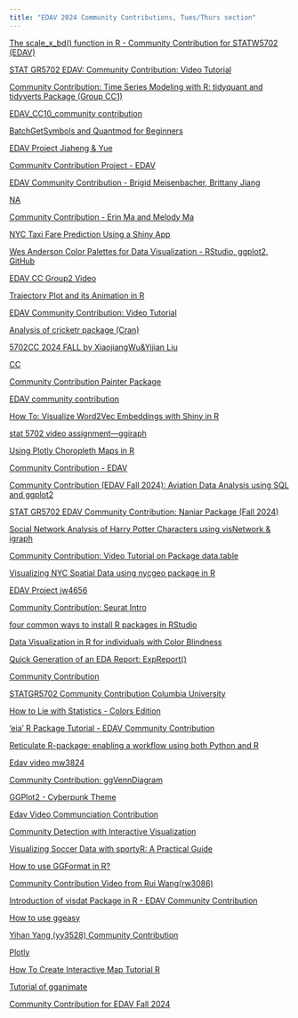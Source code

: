 ```yaml
---
title: "EDAV 2024 Community Contributions, Tues/Thurs section"
---
```


[The scale_x_bd() function in R - Community Contribution for STATW5702 (EDAV)](https://www.youtube.com/watch?v=rUO-_lZ0E-Y)

[STAT GR5702 EDAV: Community Contribution: Video Tutorial](https://www.youtube.com/watch?v=f2EO7fe-SW4)

[Community Contribution: Time Series Modeling with R: tidyquant and tidyverts Package (Group CC1)](https://www.youtube.com/watch?v=Tp2NYxbrPjw)

[EDAV_CC10_community contribution](https://youtu.be/8Bw_YV86vvs?si=3fSScuPFpxi7mxks)

[BatchGetSymbols and Quantmod for Beginners](https://www.youtube.com/watch?v=r63ewpdRwa8)

[EDAV Project Jiaheng & Yue](https://www.youtube.com/watch?v=3YZDeFBF388)

[Community Contribution Project - EDAV](https://youtu.be/zI-Jk2HrgmA)

[EDAV Community Contribution - Brigid Meisenbacher, Brittany Jiang](https://youtu.be/Y2VEh6Sm2DM)

[NA](https://www.youtube.com/@RamonCiutadPerez)

[Community Contribution - Erin Ma and Melody Ma](https://youtu.be/ZrOJgP4DpHQ)

[NYC Taxi Fare Prediction Using a Shiny App](https://youtu.be/KruI6i_2N84)

[Wes Anderson Color Palettes for Data Visualization - RStudio, ggplot2, GitHub](https://youtu.be/BKMKCMKe1yE)

[EDAV CC Group2 Video](https://youtu.be/Wp04i-YgADM)

[Trajectory Plot and its Animation in R](https://www.youtube.com/watch?v=GBaq2mwyJ6w)

[EDAV Community Contribution: Video Tutorial](https://youtu.be/FVubOvHy9-k?feature=shared)

[Analysis of cricketr package (Cran)](https://youtu.be/QkQ3HA_hesc)

[5702CC 2024 FALL by XiaojiangWu&Yijian Liu](https://youtu.be/QpNqfKTLllM)

[CC](https://www.youtube.com/watch?v=pnkbf_5sju4)

[Community Contribution   Painter Package](https://www.youtube.com/watch?v=Lw3P8rJvSGA)

[EDAV community contribution](https://youtu.be/8eDR2k8Qo5k)

[How To: Visualize Word2Vec Embeddings with Shiny in R](https://www.youtube.com/watch?v=8IyKcy501DQ)

[stat 5702 video assignment—ggiraph](https://youtu.be/RqiXANq9lVk)

[Using Plotly Choropleth Maps in R](https://www.youtube.com/watch?v=8vxjZlrUJt0)

[Community Contribution - EDAV](https://youtu.be/wjCz52U6smo)

[Community Contribution (EDAV Fall 2024): Aviation Data Analysis using SQL and ggplot2](https://youtu.be/vy06h_f_Sk8)

[STAT GR5702 EDAV Community Contribution: Naniar Package (Fall 2024)](https://youtu.be/h5Yx3F1HO4M)

[Social Network Analysis of Harry Potter Characters using visNetwork & igraph](https://www.youtube.com/watch?v=2KaArTX6E9s)

[Community Contribution: Video Tutorial on Package data.table](https://www.youtube.com/watch?v=k79OvRtJz1Q)

[Visualizing NYC Spatial Data using nycgeo package in R](https://youtu.be/IBWy4g6BVa8)

[EDAV Project jw4656](https://youtu.be/26_NHo6Db8s)

[Community Contribution: Seurat Intro](https://youtu.be/KUuCtoODXsE)

[four common ways to install R packages in RStudio](https://www.youtube.com/watch?v=cP7KpGvCM1U)

[Data Visualization in R for individuals with Color Blindness](https://youtu.be/JzD8F0ucCOI)

[Quick Generation of an EDA Report: ExpReport()](https://youtu.be/GiG7TiiPP2Q)

[Community Contribution](https://youtu.be/u3GCDnK5I0Y)

[STATGR5702 Community Contribution Columbia University](https://youtu.be/9dpovZDz4qo?si=S5j_OweHru67scAq)

[How to Lie with Statistics - Colors Edition](https://youtu.be/tVE_dHMYU0U)

['eia' R Package Tutorial - EDAV Community Contribution](https://www.youtube.com/watch?v=SekYp6lYtZs)

[Reticulate R-package: enabling a workflow using both Python and R](https://youtu.be/x8fKB5AX9Rc)

[Edav video mw3824](https://youtu.be/7iq81__dgno)

[Community Contribution: ggVennDiagram](https://youtu.be/qG7zGDXU_Ts)

[GGPlot2 - Cyberpunk Theme](https://youtu.be/L8xnZ-rPgwg?si=J13v0wIAuB2lZJYD)

[Edav Video Communciation Contribution](https://youtu.be/LG2N0XOR27w)

[Community Detection with Interactive Visualization](https://www.youtube.com/watch?v=vLeD_lFopLQ)

[Visualizing Soccer Data with sportyR: A Practical Guide](https://youtu.be/eRBKoSGxuao)

[How to use GGFormat in R?](https://youtu.be/4xwWypdovzg)

[Community Contribution Video from Rui Wang(rw3086)](https://youtu.be/EBd--bt9598)

[Introduction of visdat Package in R - EDAV Community Contribution](https://youtu.be/NZA0k11vHO8)

[How to use ggeasy](https://youtu.be/Fe4J7t0pooE)

[Yihan Yang (yy3528) Community Contribution](https://youtu.be/9Nm0Jkdom5c)

[Plotly](https://youtu.be/eDcy8FDOBFo)

[How To Create Interactive Map Tutorial R](https://youtu.be/cfxSvEAa1w0)

[Tutorial of gganimate](https://youtu.be/2LGbjRGNsek)

[Community Contribution for EDAV Fall 2024](https://www.youtube.com/watch?v=Y62JWEVG5Ek)
